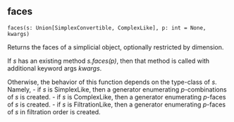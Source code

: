 ## faces { #faces }

`faces(s: Union[SimplexConvertible, ComplexLike], p: int = None, kwargs)`

Returns the faces of a simplicial object, optionally restricted by dimension.

If _s_ has an existing method _s.faces(p)_, then that method is called with additional keyword args _kwargs_.

Otherwise, the behavior of this function depends on the type-class of _s_. Namely, 
- if _s_ is SimplexLike, then a generator enumerating _p_-combinations of _s_ is created. 
- if _s_ is ComplexLike, then a generator enumerating _p_-faces of _s_ is created. 
- if _s_ is FiltrationLike, then a generator enumerating _p_-faces of _s_ in filtration order is created.